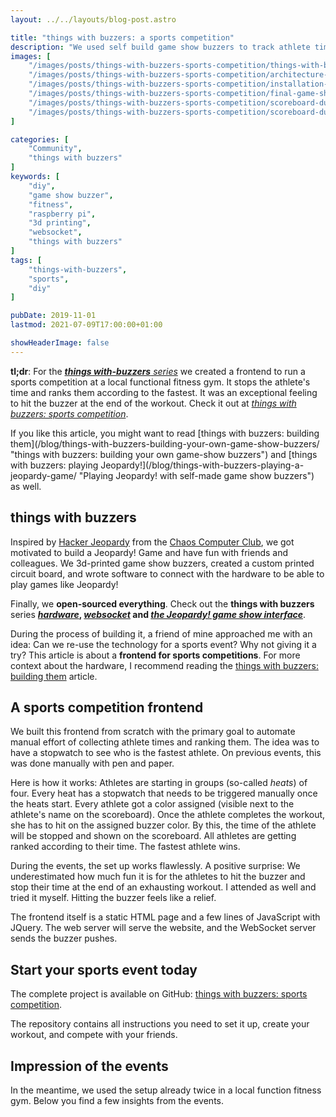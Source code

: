 ```yaml
---
layout: ../../layouts/blog-post.astro

title: "things with buzzers: a sports competition"
description: "We used self build game show buzzers to track athlete times during a fitness sport competition."
images: [
    "/images/posts/things-with-buzzers-sports-competition/things-with-buzzers-sports-competition-interface.png",
    "/images/posts/things-with-buzzers-sports-competition/architecture-raspberry-pi-websocket-usb-game-show-buzzer-setup-frontend.png",
    "/images/posts/things-with-buzzers-sports-competition/installation-of-self-made-game-show-buzzer.jpg",
    "/images/posts/things-with-buzzers-sports-competition/final-game-show-buzzer-event-setup.jpg",
    "/images/posts/things-with-buzzers-sports-competition/scoreboard-during-rowing-exercise.jpg",
    "/images/posts/things-with-buzzers-sports-competition/scoreboard-during-wallballs-exercise.jpg"
]

categories: [
    "Community",
    "things with buzzers"
]
keywords: [
    "diy",
    "game show buzzer",
    "fitness",
    "raspberry pi",
    "3d printing",
    "websocket",
    "things with buzzers"
]
tags: [
    "things-with-buzzers",
    "sports",
    "diy"
]

pubDate: 2019-11-01
lastmod: 2021-07-09T17:00:00+01:00

showHeaderImage: false
---
```


**tl;dr**: For the _[**things with-buzzers** series](https://github.com/andygrunwald/things-with-buzzers-hardware "things with buzzers hardware at GitHub")_ we created a frontend to run a sports competition at a local functional fitness gym. It stops the athlete's time and ranks them according to the fastest. It was an exceptional feeling to hit the buzzer at the end of the workout. Check it out at _[things with buzzers: sports competition](https://github.com/andygrunwald/things-with-buzzers-sports-competition "things with buzzer sport competition interface at GitHub")_.

<BlogPostImage
    path="/images/posts/things-with-buzzers-sports-competition/things-with-buzzers-sports-competition-interface.png"
    alt="things with buzzers: The sports competition interface."
    title="things with buzzers: The sports competition interface." />

<UpdateBox>
    If you like this article, you might want to read [things with buzzers: building them](/blog/things-with-buzzers-building-your-own-game-show-buzzers/ "things with buzzers: building your own game-show buzzers") and [things with buzzers: playing Jeopardy!](/blog/things-with-buzzers-playing-a-jeopardy-game/ "Playing Jeopardy! with self-made game show buzzers") as well.
</UpdateBox>

## things with buzzers

Inspired by [Hacker Jeopardy](https://media.ccc.de/search/?q=Hacker+Jeopardy "Hacker Jeopardy from the Chaos Computer Club") from the [Chaos Computer Club](https://www.ccc.de/en/ "Chaos Computer Club"), we got motivated to build a Jeopardy! Game and have fun with friends and colleagues.
We 3d-printed game show buzzers, created a custom printed circuit board, and wrote software to connect with the hardware to be able to play games like Jeopardy!

Finally, we **open-sourced everything**.
Check out the **things with buzzers** series **_[hardware](https://github.com/andygrunwald/things-with-buzzers-hardware "things with buzzers hardware at GitHub")_, _[websocket](https://github.com/andygrunwald/things-with-buzzers-websocket "things with buzzers WebSocket software at GitHub")_ and _[the Jeopardy! game show interface](https://github.com/andygrunwald/things-with-buzzers-jeopardy "things with buzzers Jeopardy! Game software at GitHub")_**.

During the process of building it, a friend of mine approached me with an idea: Can we re-use the technology for a sports event?
Why not giving it a try?
This article is about a **frontend for sports competitions**.
For more context about the hardware, I recommend reading the [things with buzzers: building them](/blog/things-with-buzzers-building-your-own-game-show-buzzers/ "things with buzzers: building your game-show buzzers") article.

<BlogPostImage
    path="/images/posts/things-with-buzzers-sports-competition/architecture-raspberry-pi-websocket-usb-game-show-buzzer-setup-frontend.png"
    alt="things with buzzers: Architecture diagram of how the single parts play together."
    title="things with buzzers: Architecture diagram of how the single parts play together." />

## A sports competition frontend

We built this frontend from scratch with the primary goal to automate manual effort of collecting athlete times and ranking them.
The idea was to have a stopwatch to see who is the fastest athlete.
On previous events, this was done manually with pen and paper.

Here is how it works:
Athletes are starting in groups (so-called _heats_) of four.
Every heat has a stopwatch that needs to be triggered manually once the heats start.
Every athlete got a color assigned (visible next to the athlete's name on the scoreboard).
Once the athlete completes the workout, she has to hit on the assigned buzzer color.
By this, the time of the athlete will be stopped and shown on the scoreboard.
All athletes are getting ranked according to their time.
The fastest athlete wins.

During the events, the set up works flawlessly.
A positive surprise: We underestimated how much fun it is for the athletes to hit the buzzer and stop their time at the end of an exhausting workout.
I attended as well and tried it myself.
Hitting the buzzer feels like a relief.

The frontend itself is a static HTML page and a few lines of JavaScript with JQuery.
The web server will serve the website, and the WebSocket server sends the buzzer pushes.

## Start your sports event today

The complete project is available on GitHub: [things with buzzers: sports competition](https://github.com/andygrunwald/things-with-buzzers-sports-competition "things with buzzer sport competition interface at GitHub").

The repository contains all instructions you need to set it up, create your workout, and compete with your friends.

## Impression of the events

In the meantime, we used the setup already twice in a local function fitness gym.
Below you find a few insights from the events.

<BlogPostImage
    path="/images/posts/things-with-buzzers-sports-competition/installation-of-self-made-game-show-buzzer.jpg"
    alt="Buzzer installation still ongoing."
    title="Buzzer installation still ongoing." />

<BlogPostImage
    path="/images/posts/things-with-buzzers-sports-competition/final-game-show-buzzer-event-setup.jpg"
    alt="Final game show buzzer set up. Ready to go."
    title="Final game show buzzer set up. Ready to go." />

<BlogPostImage
    path="/images/posts/things-with-buzzers-sports-competition/scoreboard-during-rowing-exercise.jpg"
    alt="Rowing discipline and a visible scoreboard."
    title="Rowing discipline and a visible scoreboard." />

<BlogPostImage
    path="/images/posts/things-with-buzzers-sports-competition/scoreboard-during-wallballs-exercise.jpg"
    alt="Executing wallballs and a visible scoreboard."
    title="Executing wallballs and a visible scoreboard." />

<YouTube id="sXZbd52_UFk" description="The official after event video from the first event. The competition frontend is visible from 0:11 min to 0:13 min." />
